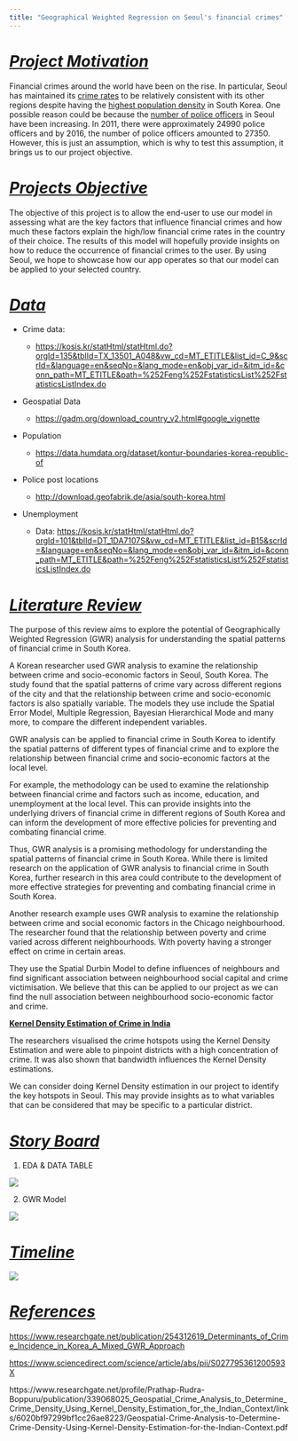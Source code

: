 ```yaml
---
title: "Geographical Weighted Regression on Seoul's financial crimes"
---
```


# [*Project Motivation*]{.underline}

Financial crimes around the world have been on the rise.
In particular, Seoul has maintained its [crime rates](https://www-statista-com.libproxy.smu.edu.sg/statistics/1249396/south-korea-crime-rate-by-region/?locale=en) to be relatively consistent with its other regions despite having the [highest population density](https://www-statista-com.libproxy.smu.edu.sg/statistics/1112322/south-korea-population-density-by-province/) in South Korea.
One possible reason could be because the [number of police officers](https://www-statista-com.libproxy.smu.edu.sg/statistics/1290877/south-korea-number-of-police-officers-in-seoul/) in Seoul have been increasing.
In 2011, there were approximately 24990 police officers and by 2016, the number of police officers amounted to 27350.
However, this is just an assumption, which is why to test this assumption, it brings us to our project objective.

# [*Projects Objective*]{.underline}

The objective of this project is to allow the end-user to use our model in assessing what are the key factors that influence financial crimes and how much these factors explain the high/low financial crime rates in the country of their choice.
The results of this model will hopefully provide insights on how to reduce the occurrence of financial crimes to the user.
By using Seoul, we hope to showcase how our app operates so that our model can be applied to your selected country.

# [*Data*]{.underline}

-   Crime data:

    -   <https://kosis.kr/statHtml/statHtml.do?orgId=135&tblId=TX_13501_A048&vw_cd=MT_ETITLE&list_id=C_9&scrId=&language=en&seqNo=&lang_mode=en&obj_var_id=&itm_id=&conn_path=MT_ETITLE&path=%252Feng%252FstatisticsList%252FstatisticsListIndex.do> 

-   Geospatial Data 

    -   <https://gadm.org/download_country_v2.html#google_vignette>

-   Population

    -   <https://data.humdata.org/dataset/kontur-boundaries-korea-republic-of> 

-   Police post locations

    -   <http://download.geofabrik.de/asia/south-korea.html> 

-   Unemployment

    -   Data: <https://kosis.kr/statHtml/statHtml.do?orgId=101&tblId=DT_1DA7107S&vw_cd=MT_ETITLE&list_id=B15&scrId=&language=en&seqNo=&lang_mode=en&obj_var_id=&itm_id=&conn_path=MT_ETITLE&path=%252Feng%252FstatisticsList%252FstatisticsListIndex.do>

# [*Literature Review*]{.underline}

The purpose of this review aims to explore the potential of Geographically Weighted Regression (GWR) analysis for understanding the spatial patterns of financial crime in South Korea.

A Korean researcher used GWR analysis to examine the relationship between crime and socio-economic factors in Seoul, South Korea.
The study found that the spatial patterns of crime vary across different regions of the city and that the relationship between crime and socio-economic factors is also spatially variable.
The models they use include the Spatial Error Model, Multiple Regression, Bayesian Hierarchical Mode and many more, to compare the different independent variables.

GWR analysis can be applied to financial crime in South Korea to identify the spatial patterns of different types of financial crime and to explore the relationship between financial crime and socio-economic factors at the local level.

For example, the methodology can be used to examine the relationship between financial crime and factors such as income, education, and unemployment at the local level.
This can provide insights into the underlying drivers of financial crime in different regions of South Korea and can inform the development of more effective policies for preventing and combating financial crime.

Thus, GWR analysis is a promising methodology for understanding the spatial patterns of financial crime in South Korea.
While there is limited research on the application of GWR analysis to financial crime in South Korea, further research in this area could contribute to the development of more effective strategies for preventing and combating financial crime in South Korea.

Another research example uses GWR analysis to examine the relationship between crime and social economic factors in the Chicago neighbourhood.
The researcher found that the relationship between poverty and crime varied across different neighbourhoods.
With poverty having a stronger effect on crime in certain areas.

They use the Spatial Durbin Model to define influences of neighbours and find significant association between neighbourhood social capital and crime victimisation.
We believe that this can be applied to our project as we can find the null association between neighbourhood socio-economic factor and crime.

[**Kernel Density Estimation of Crime in India**]{.underline}

The researchers visualised the crime hotspots using the Kernel Density Estimation and were able to pinpoint districts with a high concentration of crime.
It was also shown that bandwidth influences the Kernel Density estimations.

We can consider doing Kernel Density estimation in our project to identify the key hotspots in Seoul.
This may provide insights as to what variables that can be considered that may be specific to a particular district. 

# [*Story Board*]{.underline}

1.  EDA & DATA TABLE

![](images/EDA_and_DataTable.png)

2.  GWR Model

![](images/GWR_model.png)

# [*Timeline*]{.underline}

![](images/Timeline.png)

# [*References*]{.underline}

<https://www.researchgate.net/publication/254312619_Determinants_of_Crime_Incidence_in_Korea_A_Mixed_GWR_Approach> 

<https://www.sciencedirect.com/science/article/abs/pii/S027795361200593X> 

https://www.researchgate.net/profile/Prathap-Rudra-Boppuru/publication/339068025_Geospatial_Crime_Analysis_to_Determine_Crime_Density_Using_Kernel_Density_Estimation_for_the_Indian_Context/links/6020bf97299bf1cc26ae8223/Geospatial-Crime-Analysis-to-Determine-Crime-Density-Using-Kernel-Density-Estimation-for-the-Indian-Context.pdf
